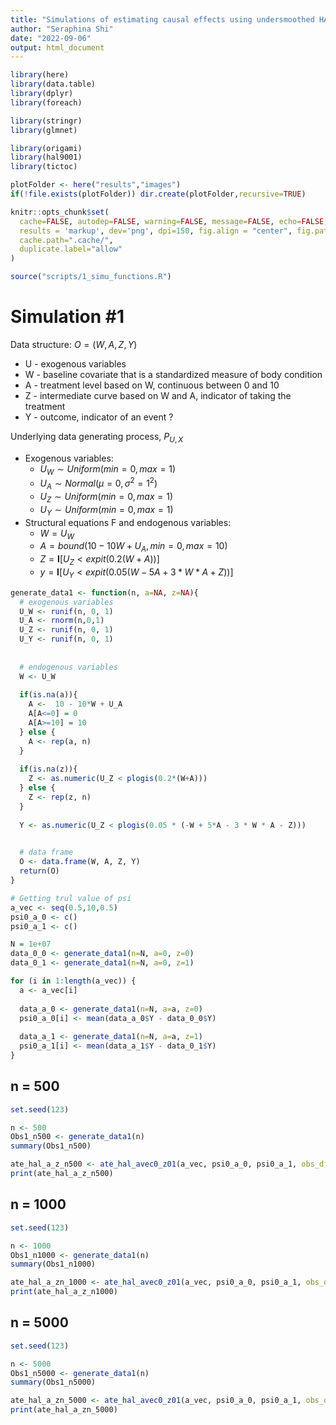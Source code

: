 ```yaml
---
title: "Simulations of estimating causal effects using undersmoothed HAL"
author: "Seraphina Shi"
date: "2022-09-06"
output: html_document
---
```


```r
library(here)
library(data.table)
library(dplyr)
library(foreach)

library(stringr)
library(glmnet)

library(origami)
library(hal9001)
library(tictoc)
```

```r
plotFolder <- here("results","images")
if(!file.exists(plotFolder)) dir.create(plotFolder,recursive=TRUE)

knitr::opts_chunk$set(
  cache=FALSE, autodep=FALSE, warning=FALSE, message=FALSE, echo=FALSE,
  results = 'markup', dev='png', dpi=150, fig.align = "center", fig.path=plotFolder,
  cache.path=".cache/",
  duplicate.label="allow"
)

source("scripts/1_simu_functions.R")
```

# Simulation #1
Data structure:  $O = (W, A, Z, Y)$ 

 * U - exogenous variables  
 * W - baseline covariate that is a standardized measure of body condition  
 * A - treatment level based on W, continuous between 0 and 10  
 * Z - intermediate curve based on W and A, indicator of taking the treatment  
 * Y - outcome, indicator of an event ?  
   
 Underlying data generating process, $P_{U,X}$
 
* Exogenous variables:  
  + $U_W \sim Uniform(min = 0, max = 1)$  
  + $U_A \sim Normal(\mu=0, \sigma^2 = 1^2)$  
  + $U_Z \sim Uniform(min = 0, max = 1)$  
  + $U_Y \sim Uniform(min = 0, max = 1)$  
  
* Structural equations F and endogenous variables:  
  + $W =  U_W$  
  + $A = bound(10 - 10W + U_A, min=0, max=10)$  
  + $Z = \mathbf{I}[U_Z < expit(0.2(W+A))]$
  + $y = \mathbf{I}[U_Y < expit(0.05(W-5A+3*W*A+Z))]$


```r
generate_data1 <- function(n, a=NA, z=NA){
  # exogenous variables
  U_W <- runif(n, 0, 1)
  U_A <- rnorm(n,0,1)
  U_Z <- runif(n, 0, 1)
  U_Y <- runif(n, 0, 1)
  
  
  # endogenous variables
  W <- U_W
  
  if(is.na(a)){
    A <-  10 - 10*W + U_A
    A[A<=0] = 0
    A[A>=10] = 10
  } else {
    A <- rep(a, n)
  }
  
  if(is.na(z)){
    Z <- as.numeric(U_Z < plogis(0.2*(W+A)))
  } else {
    Z <- rep(z, n)
  }
  
  Y <- as.numeric(U_Z < plogis(0.05 * (-W + 5*A - 3 * W * A - Z)))
  

  # data frame
  O <- data.frame(W, A, Z, Y)
  return(O)
}

```

```r
# Getting trul value of psi
a_vec <- seq(0.5,10,0.5)
psi0_a_0 <- c()
psi0_a_1 <- c()

N = 1e+07
data_0_0 <- generate_data1(n=N, a=0, z=0)
data_0_1 <- generate_data1(n=N, a=0, z=1)

for (i in 1:length(a_vec)) {
  a <- a_vec[i]
  
  data_a_0 <- generate_data1(n=N, a=a, z=0)
  psi0_a_0[i] <- mean(data_a_0$Y - data_0_0$Y)
  
  data_a_1 <- generate_data1(n=N, a=a, z=1)
  psi0_a_1[i] <- mean(data_a_1$Y - data_0_1$Y)
}
```

## n = 500
```r
set.seed(123)

n <- 500
Obs1_n500 <- generate_data1(n)
summary(Obs1_n500)
```


```r
ate_hal_a_z_n500 <- ate_hal_avec0_z01(a_vec, psi0_a_0, psi0_a_1, obs_df=Obs1_n500)
print(ate_hal_a_z_n500)
```

## n = 1000
```r
set.seed(123)

n <- 1000
Obs1_n1000 <- generate_data1(n)
summary(Obs1_n1000)
```


```r
ate_hal_a_zn_1000 <- ate_hal_avec0_z01(a_vec, psi0_a_0, psi0_a_1, obs_df=Obs1_n1000)
print(ate_hal_a_z_n1000)
```


## n = 5000
```r
set.seed(123)

n <- 5000
Obs1_n5000 <- generate_data1(n)
summary(Obs1_n5000)
```


```r
ate_hal_a_zn_5000 <- ate_hal_avec0_z01(a_vec, psi0_a_0, psi0_a_1, obs_df=Obs1_n5000)
print(ate_hal_a_zn_5000)
```
